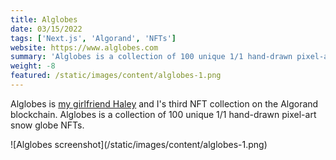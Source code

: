 ```yaml
---
title: Alglobes
date: 03/15/2022
tags: ['Next.js', 'Algorand', 'NFTs']
website: https://www.alglobes.com
summary: 'Alglobes is a collection of 100 unique 1/1 hand-drawn pixel-art snow globe NFTs on the Algorand blockchain.'
weight: -8
featured: /static/images/content/alglobes-1.png
---
```


Alglobes is [my girlfriend Haley](/about) and I's third NFT collection on the Algorand blockchain. Alglobes is a collection of 100 unique 1/1 hand-drawn pixel-art snow globe NFTs.

<div>![Alglobes screenshot](/static/images/content/alglobes-1.png)</div>
